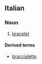 ==Italian==

===Noun===
{{it-noun|braccial|m|e|i}}

# [[bracelet]]

====Derived terms====
*[[braccialetto]]